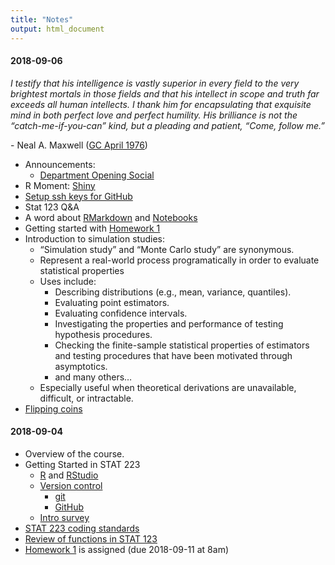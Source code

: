 ```yaml
---
title: "Notes"
output: html_document
---
```


#### 2018-09-06

*I testify that his intelligence is vastly superior in every field to the very 
brightest mortals in those fields and that his intellect in scope and truth far 
exceeds all human intellects. I thank him for encapsulating that exquisite mind 
in both perfect love and perfect humility. His brilliance is not the 
“catch-me-if-you-can” kind, but a pleading and patient, “Come, follow me.”*

\- Neal A. Maxwell ([GC April 1976](https://www.lds.org/general-conference/1976/04/jesus-of-nazareth-savior-and-king?lang=eng))

+ Announcements:
  + [Department Opening Social](images/os-flyer.jpg)
+ R Moment: [Shiny](http://shiny.rstudio.com/gallery/)
+ [Setup ssh keys for GitHub](http://happygitwithr.com/ssh-keys.html)
+ Stat 123 Q&A
+ A word about [RMarkdown](https://rmarkdown.rstudio.com/) and 
[Notebooks](https://rmarkdown.rstudio.com/r_notebooks)
+ Getting started with [Homework 1](hw1.html)
+ Introduction to simulation studies:
  + "Simulation study" and "Monte Carlo study" are synonymous.
  + Represent a real-world process programatically in order to evaluate statistical
  properties
  + Uses include:
    + Describing distributions (e.g., mean, variance, quantiles).
    + Evaluating point estimators.
    + Evaluating confidence intervals.
    + Investigating the properties and performance of testing hypothesis procedures.
    + Checking the finite-sample statistical properties of estimators and testing 
    procedures that have been motivated through asymptotics.
    + and many others...
  + Especially useful when theoretical derivations are unavailable, difficult, 
    or intractable.
+ [Flipping coins](l02_coins.html)

#### 2018-09-04

+ Overview of the course.
+ Getting Started in STAT 223
  + [R](https://cran.r-project.org) and 
  [RStudio](https://www.rstudio.com/products/rstudio/download/preview/)
  + [Version control](http://happygitwithr.com/)
    + [git](https://git-scm.com)
    + [GitHub](https://github.com)
  + [Intro survey](https://goo.gl/forms/kNZILd3zeZO5UBWI2)
+ [STAT 223 coding standards](coding-standards.html)
+ [Review of functions in STAT 123](l01_functions.html)
+ [Homework 1](hw1.html) is assigned
(due 2018-09-11 at 8am)
